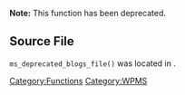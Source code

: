 '''Note:''' This function has been deprecated.

== Source File ==
<tt>ms_deprecated_blogs_file()</tt> was located in {{Trac|wp-admin/includes/ms.php}}.

{{Tag Footer}}
{{Stub}}

[[Category:Functions]][[Category:WPMS]]